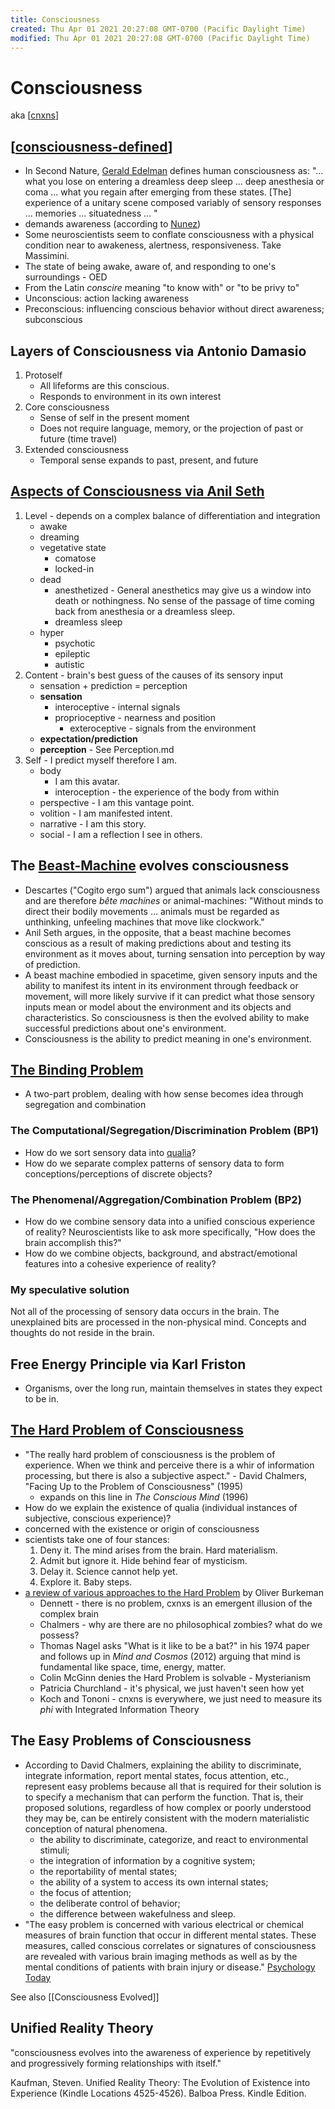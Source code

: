 ```yaml
---
title: Consciousness
created: Thu Apr 01 2021 20:27:08 GMT-0700 (Pacific Daylight Time)
modified: Thu Apr 01 2021 20:27:08 GMT-0700 (Pacific Daylight Time)
---
```

# Consciousness

aka [[cnxns]]

## [[consciousness-defined]]

- In Second Nature, [Gerald Edelman](https://www.wikiwand.com/en/Gerald_Edelman) defines human consciousness as: "... what you lose on entering a dreamless deep sleep ... deep anesthesia or coma ... what you regain after emerging from these states. [The] experience of a unitary scene composed variably of sensory responses ... memories ... situatedness ... "
- demands awareness (according to [Nunez](https://www.psychologytoday.com/us/blog/the-new-science-consciousness/201702/could-zombie-be-elected-president))
- Some neuroscientists seem to conflate consciousness with a physical condition near to awakeness, alertness, responsiveness. Take Massimini.
- The state of being awake, aware of, and responding to one's surroundings - OED
- From the Latin _conscire_ meaning "to know with" or "to be privy to"
- Unconscious: action lacking awareness
- Preconscious: influencing conscious behavior without direct awareness; subconscious

## Layers of Consciousness via Antonio Damasio

1. Protoself
   - All lifeforms are this conscious.
   - Responds to environment in its own interest
2. Core consciousness
   - Sense of self in the present moment
   - Does not require language, memory, or the projection of past or future (time travel)
3. Extended consciousness
   - Temporal sense expands to past, present, and future

## [Aspects of Consciousness via Anil Seth](https://www.youtube.com/watch?v=xRel1JKOEbI)

1. Level - depends on a complex balance of differentiation and integration
   - awake
   - dreaming
   - vegetative state
     - comatose
     - locked-in
   - dead
     - anesthetized - General anesthetics may give us a window into death or nothingness. No sense of the passage of time coming back from anesthesia or a dreamless sleep.
     - dreamless sleep
   - hyper
     - psychotic
     - epileptic
     - autistic
2. Content - brain's best guess of the causes of its sensory input
   - sensation + prediction = perception
   - **sensation**
     - interoceptive - internal signals
     - proprioceptive - nearness and position
       - exteroceptive - signals from the environment
   - **expectation/prediction**
   - **perception** - See Perception.md
3. Self - I predict myself therefore I am.
   - body
     - I am this avatar.
     - interoception - the experience of the body from within
   - perspective - I am this vantage point.
   - volition - I am manifested intent.
   - narrative - I am this story.
   - social - I am a reflection I see in others.

## The [Beast-Machine](https://www.jstor.org/stable/2708581?seq=1#page_scan_tab_contents) evolves consciousness

- Descartes ("Cogito ergo sum") argued that animals lack consciousness and are therefore _bête machines_ or animal-machines: "Without minds to direct their bodily movements … animals must be regarded as unthinking, unfeeling machines that move like clockwork."
- Anil Seth argues, in the opposite, that a beast machine becomes conscious as a result of making predictions about and testing its environment as it moves about, turning sensation into perception by way of prediction.
- A beast machine embodied in spacetime, given sensory inputs and the ability to manifest its intent in its environment through feedback or movement, will more likely survive if it can predict what those sensory inputs mean or model about the environment and its objects and characteristics. So consciousness is then the evolved ability to make successful predictions about one's environment.
- Consciousness is the ability to predict meaning in one's environment.

## [The Binding Problem](https://www.wikiwand.com/en/Binding_problem)

- A two-part problem, dealing with how sense becomes idea through segregation and combination

### The Computational/Segregation/Discrimination Problem (BP1)

- How do we sort sensory data into [qualia](https://www.wikiwand.com/en/Qualia)?
- How do we separate complex patterns of sensory data to form conceptions/perceptions of discrete objects?

### The Phenomenal/Aggregation/Combination Problem (BP2)

- How do we combine sensory data into a unified conscious experience of reality? Neuroscientists like to ask more specifically, "How does the brain accomplish this?"
- How do we combine objects, background, and abstract/emotional features into a cohesive experience of reality?

### My speculative solution

Not all of the processing of sensory data occurs in the brain. The unexplained bits are processed in the non-physical mind. Concepts and thoughts do not reside in the brain.

## Free Energy Principle via Karl Friston

- Organisms, over the long run, maintain themselves in states they expect to be in.

## [The Hard Problem of Consciousness](https://www.wikiwand.com/en/Hard_problem_of_consciousness)

- "The really hard problem of consciousness is the problem of experience. When we think and perceive there is a whir of information processing, but there is also a subjective aspect." - David Chalmers, "Facing Up to the Problem of Consciousness" (1995)
  - expands on this line in _The Conscious Mind_ (1996)
- How do we explain the existence of qualia (individual instances of subjective, conscious experience)?
- concerned with the existence or origin of consciousness
- scientists take one of four stances:
  1.  Deny it. The mind arises from the brain. Hard materialism.
  2.  Admit but ignore it. Hide behind fear of mysticism.
  3.  Delay it. Science cannot help yet.
  4.  Explore it. Baby steps.
- [a review of various approaches to the Hard Problem](https://www.theguardian.com/science/2015/jan/21/-sp-why-cant-worlds-greatest-minds-solve-mystery-consciousness) by Oliver Burkeman
  - Dennett - there is no problem, cxnxs is an emergent illusion of the complex brain
  - Chalmers - why are there are no philosophical zombies? what do we possess?
  - Thomas Nagel asks "What is it like to be a bat?" in his 1974 paper and follows up in _Mind and Cosmos_ (2012) arguing that mind is fundamental like space, time, energy, matter.
  - Colin McGinn denies the Hard Problem is solvable - Mysterianism
  - Patricia Churchland - it's physical, we just haven't seen how yet
  - Koch and Tononi - cnxns is everywhere, we just need to measure its _phi_ with Integrated Information Theory

## The Easy Problems of Consciousness

- According to David Chalmers, explaining the ability to discriminate, integrate information, report mental states, focus attention, etc., represent easy problems because all that is required for their solution is to specify a mechanism that can perform the function. That is, their proposed solutions, regardless of how complex or poorly understood they may be, can be entirely consistent with the modern materialistic conception of natural phenomena.
  - the ability to discriminate, categorize, and react to environmental stimuli;
  - the integration of information by a cognitive system;
  - the reportability of mental states;
  - the ability of a system to access its own internal states;
  - the focus of attention;
  - the deliberate control of behavior;
  - the difference between wakefulness and sleep.
- "The easy problem is concerned with various electrical or chemical measures of brain function that occur in different mental states. These measures, called conscious correlates or signatures of consciousness are revealed with various brain imaging methods as well as by the mental conditions of patients with brain injury or disease." [Psychology Today](https://www.psychologytoday.com/us/blog/the-new-science-consciousness/201703/brain-dynamic-patterns-and-the-mind)

See also [[Consciousness Evolved]]

## Unified Reality Theory

"consciousness evolves into the awareness of experience by repetitively and progressively forming relationships with itself."

Kaufman, Steven. Unified Reality Theory: The Evolution of Existence into Experience (Kindle Locations 4525-4526). Balboa Press. Kindle Edition.

[//begin]: # "Autogenerated link references for markdown compatibility"
[cnxns]: cnxns "CNXNS"
[consciousness-defined]: consciousness-defined "Consciousness, A Model"
[//end]: # "Autogenerated link references"

